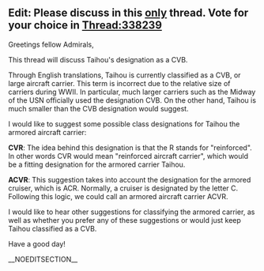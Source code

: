 ==Edit: Please discuss in this <u>only</u> thread. Vote for your choice in [[Thread:338239]]==


Greetings fellow Admirals,

This thread will discuss Taihou's designation as a CVB.

Through English translations, Taihou is currently classified as a CVB, or large aircraft carrier. This term is incorrect due to the relative size of carriers during WWII. In particular, much larger carriers such as the Midway of the USN officially used the designation CVB. On the other hand, Taihou is much smaller than the CVB designation would suggest.

I would like to suggest some possible class designations for Taihou the armored aircraft carrier:

'''CVR''': The idea behind this designation is that the R stands for "reinforced". In other words CVR would mean "reinforced aircraft carrier", which would be a fitting designation for the armored carrier Taihou.

'''ACVR''': This suggestion takes into account the designation for the armored cruiser, which is ACR. Normally, a cruiser is designated by the letter C. Following this logic, we could call an armored aircraft carrier ACVR.

I would like to hear other suggestions for classifying the armored carrier, as well as whether you prefer any of these suggestions or would just keep Taihou classified as a CVB.

Have a good day!  

__NOEDITSECTION__<ac_metadata title="Official Ship Class Designation for Taihou?" related_topics="Suggestion|Taihou|Shoukaku|Glossary"> </ac_metadata>